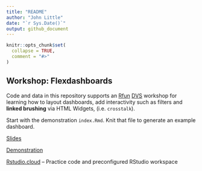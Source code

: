 ```yaml
---
title: "README"
author: "John Little"
date: "`r Sys.Date()`"
output: github_document
---
```


<!-- README.md is generated from README.Rmd. Please edit that file -->

```r
knitr::opts_chunk$set(
  collapse = TRUE,
  comment = "#>"
)
```

## Workshop: Flexdashboards

Code and data in this repository supports an [Rfun](https://rfun.library.duke.edu) [DVS](https://library.duke.edu/data/) workshop for learning how to layout dashboards, add interactivity such as filters and **linked brushing** via HTML Widgets, (i.e. `crosstalk`).  

Start with the demonstration `index.Rmd`.  Knit that file to generate an example dashboard.  

[Slides](https://rfun-flexdashboards.netlify.com/slides/)

[Demonstration](https://rfun-flexdashboards.netlify.com/)

[Rstudio.cloud](https://rstudio.cloud/spaces/11680/projects) -- Practice code and preconfigured RStudio workspace
